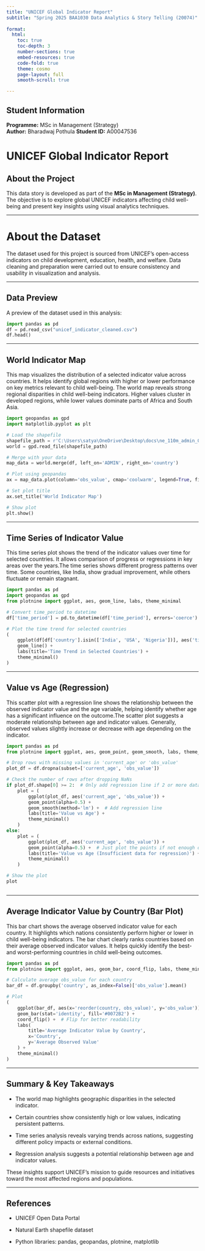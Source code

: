 ---
title: "UNICEF Global Indicator Report"
subtitle: "Spring 2025 BAA1030 Data Analytics & Story Telling (20074)"
    
format:
  html:
    toc: true
    toc-depth: 3
    number-sections: true
    embed-resources: true
    code-fold: true
    theme: cosmo
    page-layout: full
    smooth-scroll: true

---

## Student Information

**Programme:** MSc in Management (Strategy)  
**Author:** Bharadwaj Pothula
**Student ID:** A00047536

# UNICEF Global Indicator Report

## About the Project

This data story is developed as part of the **MSc in Management (Strategy)**. 
The objective is to explore global UNICEF indicators affecting child well-being and present key insights using visual analytics techniques.


---

# About the Dataset

The dataset used for this project is sourced from UNICEF’s open-access indicators on child development, education, health, and welfare. Data cleaning and preparation were carried out to ensure consistency and usability in visualization and analysis.

---


## Data Preview

A preview of the dataset used in this analysis:

```{python}

import pandas as pd
df = pd.read_csv("unicef_indicator_cleaned.csv")
df.head()

```

---

## World Indicator Map

This map visualizes the distribution of a selected indicator value across countries. It helps identify global regions with higher or lower performance on key metrics relevant to child well-being. The world map reveals strong regional disparities in child well-being indicators.
Higher values cluster in developed regions, while lower values dominate parts of Africa and South Asia.

```{python}
import geopandas as gpd
import matplotlib.pyplot as plt

# Load the shapefile
shapefile_path = r'C:\Users\satya\OneDrive\Desktop\docs\ne_110m_admin_0_countries.shp'
world = gpd.read_file(shapefile_path)

# Merge with your data
map_data = world.merge(df, left_on='ADMIN', right_on='country')

# Plot using geopandas
ax = map_data.plot(column='obs_value', cmap='coolwarm', legend=True, figsize=(10, 8), edgecolor='black')

# Set plot title
ax.set_title('World Indicator Map')

# Show plot
plt.show()

```

---

## Time Series of Indicator Value

This time series plot shows the trend of the indicator values over time for selected countries. It allows comparison of progress or regressions in key areas over the years.The time series shows different progress patterns over time.
Some countries, like India, show gradual improvement, while others fluctuate or remain stagnant.

```{python}
import pandas as pd
import geopandas as gpd
from plotnine import ggplot, aes, geom_line, labs, theme_minimal

# Convert time_period to datetime
df['time_period'] = pd.to_datetime(df['time_period'], errors='coerce')

# Plot the time trend for selected countries
(
    ggplot(df[df['country'].isin(['India', 'USA', 'Nigeria'])], aes('time_period', 'obs_value', color='country')) +
    geom_line() +
    labs(title='Time Trend in Selected Countries') +
    theme_minimal()
)

```

---

## Value vs Age (Regression)

This scatter plot with a regression line shows the relationship between the observed indicator value and the age variable, helping identify whether age has a significant influence on the outcome.The scatter plot suggests a moderate relationship between age and indicator values.
Generally, observed values slightly increase or decrease with age depending on the indicator.

```{python}
import pandas as pd
from plotnine import ggplot, aes, geom_point, geom_smooth, labs, theme_minimal

# Drop rows with missing values in 'current_age' or 'obs_value'
plot_df = df.dropna(subset=['current_age', 'obs_value'])

# Check the number of rows after dropping NaNs
if plot_df.shape[0] >= 2:  # Only add regression line if 2 or more data points
    plot = (
        ggplot(plot_df, aes('current_age', 'obs_value')) +
        geom_point(alpha=0.5) +
        geom_smooth(method='lm') +  # Add regression line
        labs(title='Value vs Age') +
        theme_minimal()
    )
else:
    plot = (
        ggplot(plot_df, aes('current_age', 'obs_value')) +
        geom_point(alpha=0.5) +  # Just plot the points if not enough data
        labs(title='Value vs Age (Insufficient data for regression)') +
        theme_minimal()
    )

# Show the plot
plot



```
---

## Average Indicator Value by Country (Bar Plot)
This bar chart shows the average observed indicator value for each country. It highlights which nations consistently perform higher or lower in child well-being indicators. The bar chart clearly ranks countries based on their average observed indicator values.
It helps quickly identify the best- and worst-performing countries in child well-being outcomes.
```{python}
import pandas as pd
from plotnine import ggplot, aes, geom_bar, coord_flip, labs, theme_minimal

# Calculate average obs_value for each country
bar_df = df.groupby('country', as_index=False)['obs_value'].mean()

# Plot
(
    ggplot(bar_df, aes(x='reorder(country, obs_value)', y='obs_value')) +
    geom_bar(stat='identity', fill='#0072B2') +
    coord_flip() +  # Flip for better readability
    labs(
        title='Average Indicator Value by Country',
        x='Country',
        y='Average Observed Value'
    ) +
    theme_minimal()
)


```

---

## Summary & Key Takeaways

- The world map highlights geographic disparities in the selected indicator.

- Certain countries show consistently high or low values, indicating persistent patterns.

- Time series analysis reveals varying trends across nations, suggesting different policy impacts or external conditions.

- Regression analysis suggests a potential relationship between age and indicator values.

These insights support UNICEF’s mission to guide resources and initiatives toward the most affected regions and populations.

---

## References
- UNICEF Open Data Portal

- Natural Earth shapefile dataset

- Python libraries: pandas, geopandas, plotnine, matplotlib

